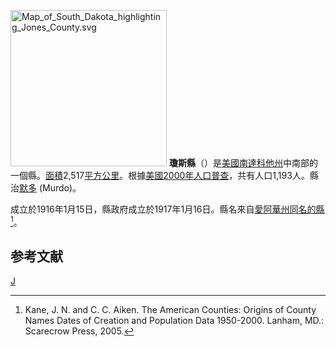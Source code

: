 {{noteTA
|T=zh-hans:琼斯县 (南达科他州);zh-hk:瓊斯縣 (南達科他州);zh-tw:瓊斯郡 (南達科他州);
}}
{{Otheruses|瓊斯縣|subject=美國南達科他州的一個縣|other=同名的縣}}
[[File:Map_of_South_Dakota_highlighting_Jones_County.svg|250px]]
'''瓊斯縣'''（{{lang-en|Jones County}}）是[[美國|美國]][[南達科他州|南達科他州]]中南部的一個縣。[[面積|面積]]2,517[[平方公里|平方公里]]。根據[[美國2000年人口普查|美國2000年人口普查]]，共有人口1,193人。縣治[[默多|默多]] (Murdo)。

成立於1916年1月15日，縣政府成立於1917年1月16日。縣名來自[[愛阿華州|愛阿華州]][[瓊斯縣_(愛阿華州)|同名的縣]]<ref>Kane, J. N. and C. C. Aiken. The American Counties: Origins of County Names Dates of Creation and Population Data 1950-2000. Lanham, MD.: Scarecrow Press, 2005.</ref>。

==参考文献==
<div class="references-small">
<references />
</div>

[[Category:南达科他州行政区划|J]]
{{美国地理小作品}}